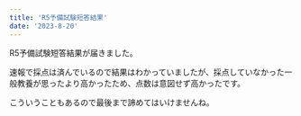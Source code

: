 ```yaml
---
title: 'R5予備試験短答結果'
date: '2023-8-20'
---
```


R5予備試験短答結果が届きました。

速報で採点は済んでいるので結果はわかっていましたが、採点していなかった一般教養が思ったより高かったため、点数は意図せず高かったです。

こういうこともあるので最後まで諦めてはいけませんね。
